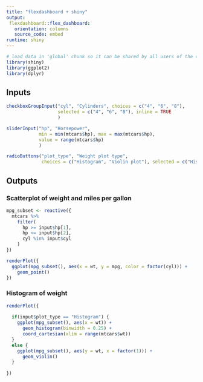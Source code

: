 ```yaml
---
title: "flexdashboard + shiny"
output: 
 flexdashboard::flex_dashboard:
   orientation: columns
   source_code: embed
runtime: shiny
---
```


```r
# load data in 'global' chunk so it can be shared by all users of the dashboard
library(shiny)
library(ggplot2)
library(dplyr)
```

Inputs {.sidebar}
-----------------------------------------------------------------------

```r
checkboxGroupInput("cyl", "Cylinders", choices = c("4", "6", "8"),
                   selected = c("4", "6", "8"), inline = TRUE
                   )

sliderInput("hp", "Horsepower",
            min = min(mtcars$hp), max = max(mtcars$hp),
            value = range(mtcars$hp)
            )

radioButtons("plot_type", "Weight plot type", 
             choices = c("Histogram", "Violin plot"), selected = c("Histogram"))
```

Outputs
-----------------------------------------------------------------------

### Scatterplot of weight and miles per gallon

```r
mpg_subset <- reactive({
  mtcars %>%
    filter(
      hp >= input$hp[1],
      hp <= input$hp[2],
      cyl %in% input$cyl
    )
})

renderPlot({
  ggplot(mpg_subset(), aes(x = wt, y = mpg, color = factor(cyl))) +
    geom_point()
})
```

### Histogram of weight

```r
renderPlot({
  
  if(input$plot_type == "Histogram") {
    ggplot(mpg_subset(), aes(x = wt)) +
      geom_histogram(binwidth = 0.25) +
      coord_cartesian(xlim = range(mtcars$wt)) 
  }
  else {
    ggplot(mpg_subset(), aes(y = wt, x = factor(1))) +
      geom_violin()
  }
    
})
```